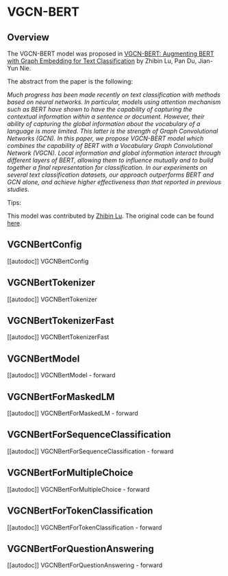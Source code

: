 <!--Copyright 2023 The HuggingFace Team. All rights reserved.

Licensed under the Apache License, Version 2.0 (the "License"); you may not use this file except in compliance with
the License. You may obtain a copy of the License at

http://www.apache.org/licenses/LICENSE-2.0

Unless required by applicable law or agreed to in writing, software distributed under the License is distributed on
an "AS IS" BASIS, WITHOUT WARRANTIES OR CONDITIONS OF ANY KIND, either express or implied. See the License for the
specific language governing permissions and limitations under the License.
-->

# VGCN-BERT

## Overview

The VGCN-BERT model was proposed in [VGCN-BERT: Augmenting BERT with Graph Embedding for Text Classification](https://arxiv.org/abs/2004.05707) by Zhibin Lu, Pan Du, Jian-Yun Nie.

The abstract from the paper is the following:

*Much progress has been made recently on text classification with methods based on neural networks. In particular, 
models using attention mechanism such as BERT have shown to have the capability of capturing the contextual information 
within a sentence or document. However, their ability of capturing the global information about the vocabulary of a 
language is more limited. This latter is the strength of Graph Convolutional Networks (GCN). In this paper, we propose 
VGCN-BERT model which combines the capability of BERT with a Vocabulary Graph Convolutional Network (VGCN). Local 
information and global information interact through different layers of BERT, allowing them to influence mutually and 
to build together a final representation for classification. In our experiments on several text classification datasets, 
our approach outperforms BERT and GCN alone, and achieve higher effectiveness than that reported in previous studies.*

Tips:

<INSERT TIPS ABOUT MODEL HERE>

This model was contributed by [Zhibin Lu](https://huggingface.co/zhibinlu).
The original code can be found [here](https://github.com/Louis-udm/VGCN-BERT).


## VGCNBertConfig

[[autodoc]] VGCNBertConfig

## VGCNBertTokenizer

[[autodoc]] VGCNBertTokenizer

## VGCNBertTokenizerFast

[[autodoc]] VGCNBertTokenizerFast

## VGCNBertModel

[[autodoc]] VGCNBertModel
    - forward

## VGCNBertForMaskedLM

[[autodoc]] VGCNBertForMaskedLM
    - forward

## VGCNBertForSequenceClassification

[[autodoc]] VGCNBertForSequenceClassification
    - forward

## VGCNBertForMultipleChoice

[[autodoc]] VGCNBertForMultipleChoice
    - forward

## VGCNBertForTokenClassification

[[autodoc]] VGCNBertForTokenClassification
    - forward

## VGCNBertForQuestionAnswering

[[autodoc]] VGCNBertForQuestionAnswering
    - forward
